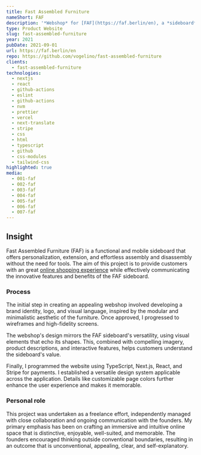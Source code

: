 ```yaml
---
title: Fast Assembled Furniture
nameShort: FAF
description: '*Webshop* for [FAF](https://faf.berlin/en), a *sideboard* that can be customized and assembled *without tools*.'
type: Product Website
slug: fast-assembled-furniture
year: 2021
pubDate: 2021-09-01
url: https://faf.berlin/en
repo: https://github.com/vogelino/fast-assembled-furniture
clients:
  - fast-assembled-furniture
technologies:
  - nextjs
  - react
  - github-actions
  - eslint
  - github-actions
  - nvm
  - prettier
  - vercel
  - next-translate
  - stripe
  - css
  - html
  - typescript
  - github
  - css-modules
  - tailwind-css
highlighted: true
media:
  - 001-faf
  - 002-faf
  - 003-faf
  - 004-faf
  - 005-faf
  - 006-faf
  - 007-faf
---
```


## Insight

Fast Assembled Furniture (FAF) is a functional and mobile sideboard that offers personalization, extension, and effortless assembly and disassembly without the need for tools. The aim of this project is to provide customers with an great [online shopping experience](https://faf.berlin) while effectively communicating the innovative features and benefits of the FAF sideboard.

### Process

The initial step in creating an appealing webshop involved developing a brand identity, logo, and visual language, inspired by the modular and minimalistic aesthetic of the furniture. Once approved, I progressed to wireframes and high-fidelity screens.

The webshop's design mirrors the FAF sideboard's versatility, using visual elements that echo its shapes. This, combined with compelling imagery, product descriptions, and interactive features, helps customers understand the sideboard's value.

Finally, I programmed the website using TypeScript, Next.js, React, and Stripe for payments. I established a versatile design system applicable across the application. Details like customizable page colors further enhance the user experience and makes it memorable.

### Personal role

This project was undertaken as a freelance effort, independently managed with close collaboration and ongoing communication with the founders. My primary emphasis has been on crafting an immersive and intuitive online space that is distinctive, enjoyable, well-suited, and memorable. The founders encouraged thinking outside conventional boundaries, resulting in an outcome that is unconventional, appealing, clear, and self-explanatory.
